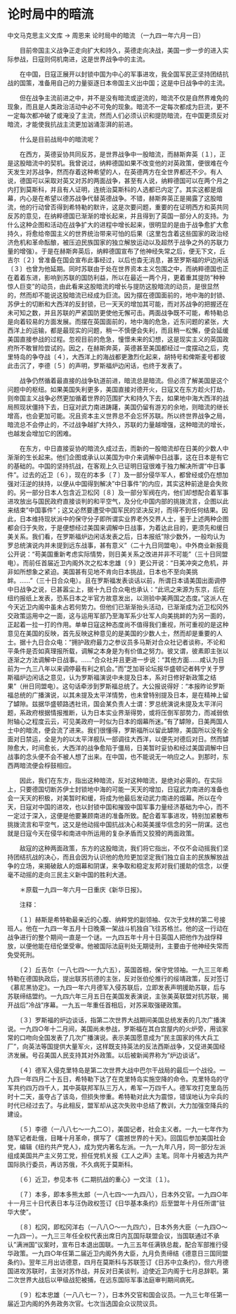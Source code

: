 # 论时局中的暗流

中文马克思主义文库 -> 周恩来
论时局中的暗流
（一九四一年六月一日）


　　目前帝国主义战争正走向扩大和持久，英德走向决战，美国一步一步的进入实际参战，日寇则伺机南进，这是世界战争中的主流。

　　在中国，日寇正展开以封锁中国为中心的军事进攻，我全国军民正坚持团结抗战的国策，准备用自己的力量驱逐日本帝国主义出中国；这是中日战争中的主流。

　　但在战争主流前进之中，并不是没有暗流或逆流的，暗流不仅是自然界难免的现象，而且是人类政治活动中必不可免的现象。暗流不一定每次都成为巨流，更不一定每次都冲破了或淹没了主流，然而人们必须认识和提防暗流，在中国更须反对暗流，才能使我抗战主流更加汹涌澎湃的前进。

　　什么是目前战局中的暗流呢？

　　在西方，英德妥协共同反苏，是世界战争中一股暗流，而赫斯奔英〔１〕，正是这股暗流中的契机。我曾说过，纳粹德国如果不改变他的对英政策，便很难在今天发生对苏战争，然而存着这种希望的人，在英德两方在全世界都还不少。有人说，德国可以采取对英又对苏的两面战争，甚至有人说，纳粹德国可以在两个月之内打到莫斯科，并且有人证明，连统治莫斯科的人选都已内定了。其实这都是烟幕，内心是在希望以德苏战争代替英德战争。不错，赫斯奔英正是揭露了这股暗流，他的行动曾否得到希特勒的默许，这是次要问题，重要的在证明西方和英共同反苏的意见，在纳粹德国已渐渐的增长起来，并且得到了英国一部分人的支持。为什么这种企图和活动在战争扩大的进程中增长起来，很明显的是由于战争愈扩大愈持久，将愈给帝国主义的世界统治带来可怕的后果（这里包含着这些国家的政治经济危机和革命酝酿，被压迫民族国家的独立解放运动以及超然于战争之外的苏联力量的增强）。于是在赫斯奔英后，纳粹德国宣布了他神经失常之后，便无下文，丘吉尔〔２〕曾准备在国会宣布此事经过，以后也杳无消息，甚至罗斯福的炉边闲话〔３〕也曾为他延期。同时苏联由于处在世界资本主义包围之中，而纳粹德国也正在着着东进，影响到苏联的国防利益，所以在最近一两个月，更着重其提防"种种惊人巨变"的动员，由此看来这股暗流的增长与提防这股暗流的动员，是很显然的，然而却不能说这股暗流已经成为巨流。因为摆在德国面前的，地中海的封锁、苏伊士的切断和大西洋的反封锁，已一天天的增加其可能，而对苏战争的把握还在未可知之数，并且苏联的严紧国防更使他无懈可击。两面战争既不可能，希特勒总是向着较易的方面发展。而摆在英国面前的，地中海的危急，近东问题的紧张，大西洋上的运输，都是最现实的问题，稍一不慎便会失利，而且稍一松懈，便会延缓美国直接参战的过程。忽视目前的危急，憧憬未来的幻想，这是现实主义的英国政府所不敢冒险尝试的。因之，在赫斯奔英，英德甚至美国都经过一度摆动之后，克里特岛的争夺战〔４〕，大西洋上的海战都更激烈化起来，胡特号和俾斯麦号都彼此击沉了，李德〔５〕的声明，罗斯福炉边闲话，也终于发表了。

　　战争仍然循着最直接的战争轨道前进，暗流总是暗流。但必须了解美国是这个问题中的枢纽。如果美国失利更多，美国直接对德开火，日寇又在东方趁火打劫，则帝国主义战争必然更加循着世界的范围扩大和持久下去，如果地中海大西洋的战局照现状僵持下去，日寇对武力南进踌躇，美国仍留有游刃的余地，则暗流的继长增高，也会更加可能。况且资本主义世界总不会忘怀苏联。所以终世界战争之局，暗流总不会停止的，不过战争越扩大持久，苏联的力量越增强，这种暗流的增长，也越发会增加它的困难。

　　在东方，中日直接妥协的暗流久成过去，而新的一股暗流却在日美的少数人中渐渐的生长起来。他们企图或承认以美国为中介来调解中日战事，这在日本是有它的基础的。中国的坚持抗战，在客观上久已证明日寇很难于独力解决所谓"中日事件"。过去的近卫〔６〕，现在的本多〔７〕及一部分侵华军人，都曾经或仍在想加强对汪逆的扶持，以便从中国得到解决"中日事件"的内应，其实这种前途是会失败的。另一部分日本人包含近卫松冈〔８〕及一部分军阀在内，他们却想配合着军事进攻放出与国民政府直接谈判的和平空气，及分化中国内部的挑拨流言，企图以此来结束"中国事件"；这又必然要遭受中国军民的坚决反对，而得不到任何结果。因此，日本维持现状派中的保守分子即所谓实业界老外交界人士，鉴于上述两种企图都会归于失败，于是便想经过美国来调解中日战事，为着达此目的，更须先和缓日美关系。我们看，在罗斯福炉边闲话发表之后，日本报纸"除少数外，一般均认为罗总统演说内并未提到远东战事，甚有意义"（二十九日同盟电）。中外商业新报竟公开说："苟美国重新考虑实际情势，则日美关系之改进并非不可能"（三十日同盟电）。而前任首届近卫内阁外次之松本忠雄〔９〕更公开说："日美冲突之危机，并非如所想象之紧迫。美国甚有见地不肯向日本挑战，日本也不至向美挑衅。......"（三十日合众电）。且在罗斯福发表谈话以前，所谓日本请美国出面调停中日战争之说，已甚嚣尘上，据十九日合众电也承认："此讯之来源为东京，后在纽约报纸上发表，恐系日本之半官方故意发出，以测验中美两国之态度。"这派人在今天近卫内阁中虽未占若何势力。但他们已渐渐抬头活动，已渐渐成为近卫松冈外交政策运用中之一面，这与运用军部乃至海军系少壮军人向美挑衅的为另一面的，正起着一拉一打的作用。单单日寇这种态度尚不值得我们重视，所可重视的是这种意见在美国的反映，首先反映这种意见的是美国的少数人士，然而却是重要的人士。据十九日合众电："拥护政府最力之参议员多马斯对合众社记者谈称，不论和平条件是否如真理报所载，调解之本身是为有价值之努力。彼又谓，彼素即主张以逐渐之方法调解中日战事。......"合众社并且更进一步说："其他方面......咸认为目前为一九三八年以来调停最有利之机会。"而"芝加哥论坛报华盛顿记者韩宁关于罗斯福炉边闲话之意见，认为罗斯福演说中未提及日本，系对日修好新政策之结果"（卅日同盟电）。这句话牵涉到罗斯福总统了。大公报说得好："本报昨论罗斯福总统的广播演说，以其未提及太平洋情势，也未曾特别提及日本，是在精神上留了罅隙。兹据华盛顿路透社讯，国会某负责人士谓：罗总统演说未提及太平洋问题，系政府根据情报推断，认为日本实业界渐得势，或将压倒军部势力，而减弱依附轴心之程度云云，可见美政府一时似为日本的烟幕所迷。"有了罅隙，日美两国人士中的暗流，便会流了进来。我们很懂得，罗斯福所以留此罅隙，美国所以没有全面对日禁运，全是为的以太平洋舰队一部调往大西洋，以便先对德后对日。然而罅隙愈大，时间愈长，大西洋的战争愈陷于僵局，日美暂时妥协和经过美国调解中日战事的念头便不会不被人想了出来。在中国，也不能说无一响应之人。到那时，东西两暗流便会桴鼓相应。

　　因此，我们在东方，指出这种暗流，反对这种暗流，是绝对必需的。在实际上，只要德国切断苏伊士封锁地中海的可能一天天的增加，日寇武力南进的准备也会一天天的积极，对美暂时和缓，将成为他最后发动武力南进的烟幕。所以在今天，日寇对中国的进攻，也以封锁中国和摧毁中国军事力量经济基础为中心，而不一定过于深入，这便是他要兼顾南进的准备所致。配合着军事进攻，特别加紧散布挑拨流言和平空气，这又是他动摇中国抗战决心和英美援华信念的另一阴谋。这也就是日寇今天在侵华和南进中所运用的复杂矛盾而又狡猾的两面政策。

　　敌寇的这种两面政策，东方的这股暗流，我们将它指出，不仅不会动摇我们坚持团结抗战的决心，而且会因为认识他的危险更加坚定我们独立自主的民族解放战争的立场，来揭破敌人的烟幕和阴谋，来争取和稳定友邦对我们援助的信念，以便毫不动摇的走向三民主义新中国的胜利大道。



　　＊原载一九四一年六月一日重庆《新华日报》。

　　注释：

　　〔１〕赫斯是希特勒最亲近的心腹、纳粹党的副领袖、仅次于戈林的第二号接班人。他在一九四一年五月十日晚乘一架战斗机独自飞往苏格兰。他的这一行动在战争进行的整个期间一直是一个谜。一九四五年十月十日英国人把他作为战俘释放，以便他能在纽伦堡受审。他被国际法庭判处无期徒刑，主要由于他神经失常而免受死刑。

　　〔２〕丘吉尔（一八七四～一九六五），英国首相，保守党领袖。一九三三年希特勒在德国执政后，提出联苏抗德的主张，反对张伯伦推行的绥靖政策，反对签订《慕尼黑协定》。一九四一年六月德军入侵苏联后，立即发表声明援助苏联，后与苏联缔结盟约。一九四六年三月五日在美国发表演说，主张美英联盟对抗苏联，揭开战后"冷战"序幕。一九五一年重任首相后，对苏采取强硬政策。

　　〔３〕罗斯福的炉边谈话，指第二次世界大战期间美国总统发表的几次广播演说。一九四○年十二月间，美国尚未参战，罗斯福在其白宫屋内的火炉旁，用谈家常的口吻向全国发表了几次广播演说。表示美国愿意成为"民主国家的伟大兵工厂"，向英法等国提供大量军火，这样既支持英法的反法西斯战争，又促进美国经济发展。号召美国人民支持其对外政策。以后被新闻界称为"炉边谈话"。

　　〔４〕德军入侵克里特岛是第二次世界大战中巴尔干战局的最后一个战役。一九四一年四月二十五日，希特勒下达了在克里特岛实施空降的命令。克里特岛的守军共约四万四千人，其中英联邦军队三万人，希军一万四千人。德军攻打克里岛历时十二天，虽夺占了该岛，但损失惨重。希特勒对此大为震惊，错误地认为伞兵的时代已经过去了。与此相反，盟军却从这次失败中总结了教训，大力加强空降兵的建设。

　　〔５〕李德（一八八七～一九二○〕，美国记者，社会主义者。一九一七年作为随军记者赴俄，目睹十月革命，撰写了《震撼世界的十天》。回国后参加美国社会党，编辑《纽约共产党人》，成为党内著名左派。一九一九年八月，同一部分左派组成美国共产主义劳工党，担任党机关报《工人之声》主笔。同年十月被选为共产国际执行委员，再访苏俄，不久病死于莫斯科。

　　〔６〕近卫，参见本书《二期抗战的重心》一文注〔１〕。

　　〔７〕本多，即本多熊太郎（一八七四～一九四八），日本外交官。一九四○年十一月三十日代表日本与汪伪政权签订《日华基本条约》后至盟年十月任所谓"驻华大使"。

　　〔８〕松冈，即松冈洋右（一八八○～一九四六），日本外务大臣（一九四○～一九四一）。一九三三年任全权代表出席日内瓦国际联盟会议，当国联通过不承认"满洲国"议案时，宣布日本退出国联。一九三五年任满铁总裁，配合军部推行侵华政策。一九四○年任第二届近卫内阁外务大臣，九月负责缔结《德意日三国同盟条约》。翌年三月出访德意，四月在莫斯科与苏联签订《日苏中立条约》，但六月德国进攻苏联时，主张对苏作战，并反对日美谈判，迫使近卫内阁于七月总辞职。第二次世界大战后以甲级战犯被捕，在远东国际军事法庭审判期间病死。

　　〔９〕松本忠雄（一八八七一？），日本外交官和国会议员。一九三七年任第一届近卫内阁的外务政务次官。七次当选国会众议院议员。



